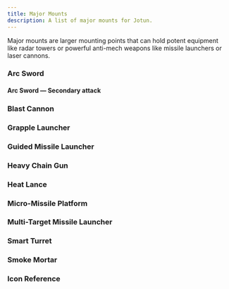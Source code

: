 ```yaml
---
title: Major Mounts
description: A list of major mounts for Jotun.
---
```



Major mounts are larger mounting points that can hold potent equipment like radar towers or powerful anti-mech weapons like missile launchers or laser cannons.

### Arc Sword

<MountBlock
    tags="Major Melee, Kinetic"
    threat="3"
    attack="2d8"
    details="You lose 1 main mount to install this mount."
    details2="You can spend power to perform a secondary attack with this weapon. The stats of the secondary attack are found below."
    description="The experimental DTM-01 Arc Sword is an anti-mech, anti-personnel weapon manufactured through a partnership between Dretyl and Tammen Armory. It is a massive melee weapon with its own power supply that the jotun can use to send out waves of electricity." />

#### Arc Sword — Secondary attack

<MountBlock
    tags="Major Melee, Energy, AP, Charged"
    line="4"
    attack="1d4"
    details="Charge 1: Required to perform this secondary attack. Any target that takes damage is slowed until the end of their next turn.
    Charge 2: Increase damage to 1d8 and line to 8. Any target that takes damage is immobilized and impaired until the end of their next turn."
    description="When the arc sword is charged it emits a powerful arc of electricity. Mechs struck by the lightning are damaged and slowed." />

### Blast Cannon

<MountBlock
    tags="Major Cannon, Explosive, Arcing, Loading, Limited 4"
    range="16"
    blast="2"
    attack="2d8"
    details="Attacks made with this weapon are rolled at the start of your next turn."
    description="The SC-515 Blast Cannon is an anti-mech, anti-personnel weapon manufactured by Sarm Armory. An upscaled version of a conventional mortar, this cannon excels at firing upwards and over obstacles. The attack can be avoided due to this travel time, but slower forces will still be caught in its massive blast. Firing this weapon always triggers a 'DANGER CLOSE' warning on friendly Pilot HUDs. It deploys with limited ammo in the field." />

### Grapple Launcher

<MountBlock
    tags="Major Launcher, Kinetic, AP"
    range="6"
    attack="1d4 or 1d6 with lock on"
    details="When you hit with this weapon, you make a grapple check. If you grapple them and you weigh less than the target, you can spend 1 power to pull yourself up to 6 hexes towards the figure. If you grapple them and you weigh more than the target, you can spend 1 power to pull the target up to 6 hexes towards you."
    description="The TL-33 Grapple Launcher is an anti-mech weapon manufactured by Tammen Armory. It is typically mounted on a shoulder and is capable of launching an armor-piercing harpoon. The harpoon's barb will make it difficult to pull out of a target. Heavy motor emplacements throughout the mech allow the grapple launcher to reel in lighter targets or pull the wielding Jotun closer to a harpooned target." />

### Guided Missile Launcher

<MountBlock
    tags="Major Launcher, Explosive, Loading"
    range="SPECIAL"
    blast="1"
    attack="2d8 or 2d10 with lock on"
    details="When fired, the missile travels 2 hexes in a straight line. Spend 1 power to move the missile up to 8 hexes, in any path you choose. If the missile collides with any object, it explodes. If the missile hasn't exploded and you do not spend power to move the missile on your turn, then it falls inert."
    description="The SL-71 Guided Missile Launcher is an anti-mech weapon manufactured by Sarm Armory. Firing the missile takes little effort as it eschews a targeting system. As a result, it does not automatically track any targets, but experienced Jotun Pilots can guide the missile manually with a HUD-link camera. This allows for complete control of the flight path, but an occupied Pilot may be unable to perform the guidance, leading to a disastrous effect." />

### Heavy Chain Gun

<MountBlock
    tags="Major Rifle, Kinetic, Reliable 5, Heat +1"
    range="6"
    attack="2d8"
    details="You cannot attack with this gun unless its activated. Spend 1 power to activate or deactivate this gun. Once activated, the gun cannot be attacked with until your next turn. If the gun is activated and you do not attack with it on your turn, the mount is disabled and you take d8 damage."
    description="The TH-59 Heavy Chain Gun is an anti-mech, anti-personnel weapon manufactured by Tammen Armory. It can be mounted on an arm or shoulder and is capable of dispensing more rounds downrange than any other Jotun weapon. The gun takes some time to spin up to full speed and will fire its maximum fire-rate after a few seconds. Continuous, concentrated fire is incredibly effective against armor and structures." />

### Heat Lance

<MountBlock
    tags="Major Rifle, Energy, Heat +2"
    line="12"
    attack="2d6"
    details="Take 2 heat to increase range by +8 and add AP."
    description="The VL-565 Heat Lance is an anti-mech weapon manufactured by Volgor Armory. It is typically mounted on a shoulder and is capable of charging and releasing a thin, concentrated laser beam. The beam will travel through mechs and other objects until it hits something it cannot pierce. If a Pilot is willing to increase their mech's heat and energy consumption, the beam can pierce armor." />

### Micro-Missile Platform

<MountBlock
    tags="Major Launcher, Explosive, Seeking, Knockback 4, Limited 1"
    burst="3"
    attack="6d6"
    details="You must make a 3d6 attack roll against yourself when you fire this weapon."
    description="The HP-292 Micro-Missile Platform is an anti-mech, anti-personnel weapon manufactured by Hadrago Armory. First developed as a weapon of a last resort when surrounded by enemy forces, this platform launches over a thousand micro-missiles that automatically track nearby movement and strike their target, pushing them back. Firing this weapon always triggers a 'DANGER CLOSE' warning on friendly Pilot HUDs. It can only be fired once per deployment." />

### Multi-Target Missile Launcher

<MountBlock
    tags="Major Launcher, Explosive, Loading, Seeking, Reliable 2, Limited 4"
    range="10"
    attack="1d4 or 1d6 with lock on"
    details="Can target up to 6 different targets with one attack. Targeting the same target with multiple missiles combines attack rolls. ex: attacking 3 targets you could send 4 missiles to one target and roll 4d4."
    description="The SL-423 Multi-Target Missile Launcher is an anti-mech, anti-personnel weapon manufactured by Sarm Armory. Each missile from a pod can target a unique individual on the Pilot HUD. This weapon can eliminate personnel troops spread out across a battlefield or concentrate on a single target to devastating effect. It deploys with limited ammo in the field." />

### Smart Turret

<MountBlock
    tags="Major Rifle, Kinetic, Reliable 1"
    range="12"
    attack="1d4"
    details="You can attack with this gun once per round for 0 power."
    description="The TD-14 Smart Turret is an anti-mech, anti-personnel, auto-tracking weapon made as a joint venture between Tammen and Dretyl Armory. Dretyl provides the processing unit and HUD-uplink that controls the flight path of each round fired. The turret has a slow fire rate and its caliber is only capable of piercing light mech armor." />

### Smoke Mortar

<MountBlock
    tags="Major Cannon, Arcing, Loading"
    range="20"
    blast="2"
    attack="NA"
    details="The smoke blocks line of sight and characters in the smoke have concealment. If the smoke takes fire damage, then it ignites and becomes a zone of fire. Any character that starts their turn in the zone or enters a hex in the zone takes 1 fire damage."
    description="The HC-87 Smoke Cannon is a unique weapon manufactured by Hadrago Armory. Firing the cannon will blanket a large area in thick smoke that obscures vision. If the smoke is struck by an incendiary weapon, it will combust, leaving a blanketed area of fire that melts through mech armor. Firing this weapon always triggers a 'DANGER CLOSE' warning on friendly Pilot HUDs." />

### Icon Reference

<MountBlock
    tags="Tag 1, Tag 2, Tag 3"
    range="Range"
    blast="Blast"
    burst="Burst"
    line="Line"
    threat="Threat"
    attack="Attack"
    flame="Flame"
    heat="Heat"
    description="The above icons are used as shorthand to describe the effects of a mount. Range, blast, line, and threat are all used for determining range of effect. Attack, flame, and heat are types of attacks usually involving a dice value like 'd6'." />